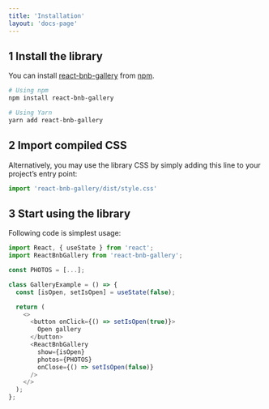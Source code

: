 ```yaml
---
title: 'Installation'
layout: 'docs-page'
---
```


<div class="heading mt-0">
  <h2 class="flex items-center m-0 text-2xl">
    <span class="text-base bg-gray-200 text-gray-700 h-8 w-8 rounded-full inline-flex justify-center items-center mt-px mr-3">1</span>
    Install the library
  </h2>
</div>

You can install [react-bnb-gallery](https://www.npmjs.com/package/react-bnb-gallery) from [npm](https://www.npmjs.com/).

```bash
# Using npm
npm install react-bnb-gallery

# Using Yarn
yarn add react-bnb-gallery
```

<div class="heading mt-0">
  <h2 class="flex items-center m-0 text-2xl">
    <span class="text-base bg-gray-200 text-gray-700 h-8 w-8 rounded-full inline-flex justify-center items-center mt-px mr-3">2</span>
    Import compiled CSS
  </h2>
</div>

Alternatively, you may use the library CSS by simply adding this line to your project’s entry point:

```javascript
import 'react-bnb-gallery/dist/style.css'
```

<div class="heading mt-0">
  <h2 class="flex items-center m-0 text-2xl">
    <span class="text-base bg-gray-200 text-gray-700 h-8 w-8 rounded-full inline-flex justify-center items-center mt-px mr-3">3</span>
    Start using the library
  </h2>
</div>

Following code is simplest usage:

```javascript
import React, { useState } from 'react';
import ReactBnbGallery from 'react-bnb-gallery';

const PHOTOS = [...];

class GalleryExample = () => {
  const [isOpen, setIsOpen] = useState(false);

  return (
    <>
      <button onClick={() => setIsOpen(true)}>
        Open gallery
      </button>
      <ReactBnbGallery
        show={isOpen}
        photos={PHOTOS}
        onClose={() => setIsOpen(false)}
      />
    </>
  );
};
```
